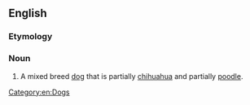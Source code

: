 ==English==

===Etymology===
{{blend|en|chihuahua|poodle}}

===Noun===
{{en-noun}}

# {{lb|en|slang}} A mixed breed [[dog]] that is partially [[chihuahua]] and partially [[poodle]].

[[Category:en:Dogs]]